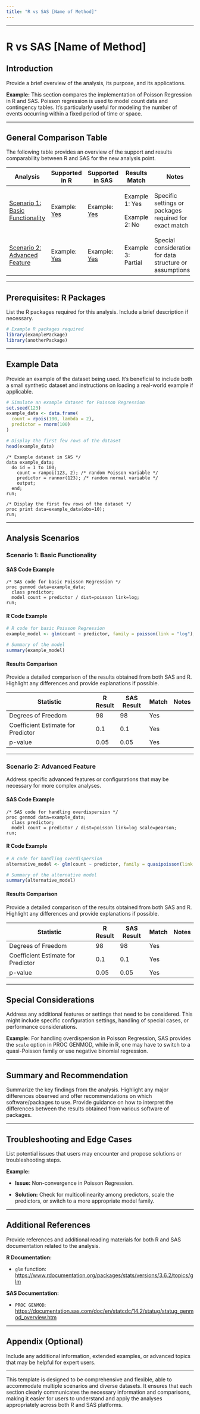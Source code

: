 ```yaml
---
title: "R vs SAS [Name of Method]"
---
```


------------------------------------------------------------------------

# R vs SAS \[Name of Method\]

## Introduction

Provide a brief overview of the analysis, its purpose, and its applications.

**Example:** This section compares the implementation of Poisson Regression in R and SAS. Poisson regression is used to model count data and contingency tables. It's particularly useful for modeling the number of events occurring within a fixed period of time or space.

------------------------------------------------------------------------

## General Comparison Table

The following table provides an overview of the support and results comparability between R and SAS for the new analysis point.

+-----------------------------------+-----------------------------------+-------------------------------------+--------------------+----------------------------------------------------------+
| Analysis                          | Supported in R                    | Supported in SAS                    | Results Match      | Notes                                                    |
+===================================+===================================+=====================================+====================+==========================================================+
| [Scenario 1: Basic Functionality] | Example: [Yes](../R/example_link) | Example: [Yes](../SAS/example_link) | Example 1: Yes     | Specific settings or packages required for exact match   |
|                                   |                                   |                                     |                    |                                                          |
|                                   |                                   |                                     | Example 2: No      |                                                          |
+-----------------------------------+-----------------------------------+-------------------------------------+--------------------+----------------------------------------------------------+
| [Scenario 2: Advanced Feature]    | Example: [Yes](../R/example_link) | Example: [Yes](../SAS/example_link) | Example 3: Partial | Special considerations for data structure or assumptions |
+-----------------------------------+-----------------------------------+-------------------------------------+--------------------+----------------------------------------------------------+

------------------------------------------------------------------------

## Prerequisites: R Packages

List the R packages required for this analysis. Include a brief description if necessary.

``` r
# Example R packages required
library(examplePackage)
library(anotherPackage)
```

------------------------------------------------------------------------

## Example Data

Provide an example of the dataset being used. It's beneficial to include both a small synthetic dataset and instructions on loading a real-world example if applicable.

``` r
# Simulate an example dataset for Poisson Regression
set.seed(123)
example_data <- data.frame(
  count = rpois(100, lambda = 2),
  predictor = rnorm(100)
)

# Display the first few rows of the dataset
head(example_data)
```

``` sas
/* Example dataset in SAS */
data example_data;
  do id = 1 to 100;
    count = ranpoi(123, 2); /* random Poisson variable */
    predictor = rannor(123); /* random normal variable */
    output;
  end;
run;

/* Display the first few rows of the dataset */
proc print data=example_data(obs=10);
run;
```

------------------------------------------------------------------------

## Analysis Scenarios

### Scenario 1: Basic Functionality

#### SAS Code Example

``` sas
/* SAS code for basic Poisson Regression */
proc genmod data=example_data;
  class predictor;
  model count = predictor / dist=poisson link=log;
run;
```

#### R Code Example

``` r
# R code for basic Poisson Regression
example_model <- glm(count ~ predictor, family = poisson(link = "log"), data = example_data)

# Summary of the model
summary(example_model)
```

#### Results Comparison

Provide a detailed comparison of the results obtained from both SAS and R. Highlight any differences and provide explanations if possible.

| Statistic                          | R Result | SAS Result | Match | Notes |
|------------------------------------|----------|------------|-------|-------|
| Degrees of Freedom                 | 98       | 98         | Yes   |       |
| Coefficient Estimate for Predictor | 0.1      | 0.1        | Yes   |       |
| p-value                            | 0.05     | 0.05       | Yes   |       |

------------------------------------------------------------------------

### Scenario 2: Advanced Feature

Address specific advanced features or configurations that may be necessary for more complex analyses.

#### SAS Code Example

``` sas
/* SAS code for handling overdispersion */
proc genmod data=example_data;
  class predictor;
  model count = predictor / dist=poisson link=log scale=pearson;
run;
```

#### R Code Example

``` r
# R code for handling overdispersion
alternative_model <- glm(count ~ predictor, family = quasipoisson(link = "log"), data = example_data)

# Summary of the alternative model
summary(alternative_model)
```

#### Results Comparison

Provide a detailed comparison of the results obtained from both SAS and R. Highlight any differences and provide explanations if possible.

| Statistic                          | R Result | SAS Result | Match | Notes |
|------------------------------------|----------|------------|-------|-------|
| Degrees of Freedom                 | 98       | 98         | Yes   |       |
| Coefficient Estimate for Predictor | 0.1      | 0.1        | Yes   |       |
| p-value                            | 0.05     | 0.05       | Yes   |       |

------------------------------------------------------------------------

## Special Considerations

Address any additional features or settings that need to be considered. This might include specific configuration settings, handling of special cases, or performance considerations.

**Example:** For handling overdispersion in Poisson Regression, SAS provides the `scale` option in PROC GENMOD, while in R, one may have to switch to a quasi-Poisson family or use negative binomial regression.

------------------------------------------------------------------------

## Summary and Recommendation

Summarize the key findings from the analysis. Highlight any major differences observed and offer recommendations on which software/packages to use. Provide guidance on how to interpret the differences between the results obtained from various software of packages.

------------------------------------------------------------------------

## Troubleshooting and Edge Cases

List potential issues that users may encounter and propose solutions or troubleshooting steps.

**Example:**

-   **Issue:** Non-convergence in Poisson Regression.

-   **Solution:** Check for multicollinearity among predictors, scale the predictors, or switch to a more appropriate model family.

------------------------------------------------------------------------

## Additional References

Provide references and additional reading materials for both R and SAS documentation related to the analysis.

**R Documentation:**

-   `glm` function: <https://www.rdocumentation.org/packages/stats/versions/3.6.2/topics/glm>

**SAS Documentation:**

-   `PROC GENMOD`: <https://documentation.sas.com/doc/en/statcdc/14.2/statug/statug_genmod_overview.htm>

------------------------------------------------------------------------

## Appendix (Optional)

Include any additional information, extended examples, or advanced topics that may be helpful for expert users.

------------------------------------------------------------------------

This template is designed to be comprehensive and flexible, able to accommodate multiple scenarios and diverse datasets. It ensures that each section clearly communicates the necessary information and comparisons, making it easier for users to understand and apply the analyses appropriately across both R and SAS platforms.
